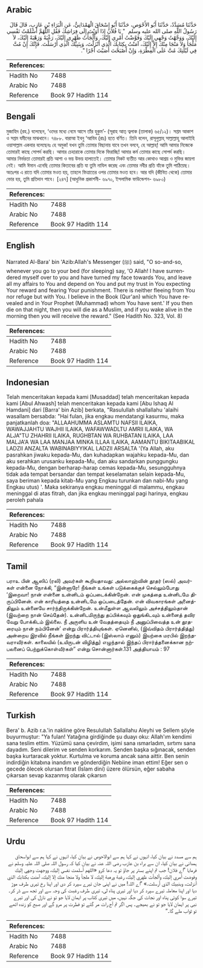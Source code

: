 ## Arabic


<div dir="rtl" lang="ar" style={{fontSize:'larger',backgroundColor:'#f8f9fa',padding:20}}>
حَدَّثَنَا مُسَدَّدٌ، حَدَّثَنَا أَبُو الأَحْوَصِ، حَدَّثَنَا أَبُو إِسْحَاقَ الْهَمْدَانِيُّ، عَنِ الْبَرَاءِ بْنِ عَازِبٍ، قَالَ قَالَ رَسُولُ اللَّهِ صلى الله عليه وسلم ‏ "‏ يَا فُلاَنُ إِذَا أَوَيْتَ إِلَى فِرَاشِكَ فَقُلِ اللَّهُمَّ أَسْلَمْتُ نَفْسِي إِلَيْكَ، وَوَجَّهْتُ وَجْهِي إِلَيْكَ وَفَوَّضْتُ أَمْرِي إِلَيْكَ، وَأَلْجَأْتُ ظَهْرِي إِلَيْكَ، رَغْبَةً وَرَهْبَةً إِلَيْكَ، لاَ مَلْجَأَ وَلاَ مَنْجَا مِنْكَ إِلاَّ إِلَيْكَ، آمَنْتُ بِكِتَابِكَ الَّذِي أَنْزَلْتَ، وَبِنَبِيِّكَ الَّذِي أَرْسَلْتَ‏.‏ فَإِنَّكَ إِنْ مُتَّ فِي لَيْلَتِكَ مُتَّ عَلَى الْفِطْرَةِ، وَإِنْ أَصْبَحْتَ أَصَبْتَ أَجْرًا ‏"‏‏.‏
</div>
<div style={{backgroundColor:'#f8f9fa',padding:20, marginBottom: 10}}><table> <thead> <tr> <th>References:</th> <th></th> </tr> </thead> <tbody><tr><td>Hadith No</td><td>7488</td></tr><tr><td>Arabic No</td><td>7488</td></tr><tr><td>Reference</td><td>Book 97 Hadith 114</td></tr></tbody></table></div>

## Bengali


<div dir="ltr" lang="bn" style={{fontSize:'larger',backgroundColor:'#f8f9fa',padding:20}}>
মুজাহিদ (রহ.) বলেছেন, ‘ওদের মধ্যে নেমে আসে তাঁর হুকুম’- (সূরাহ আত্ ত্বলাক (তালাক) ৬৫/১২)। সপ্তম আকাশ ও সপ্তম যমীনের মাঝখানে। ৭৪৮৮. বারাআ ইবনু ‘আযিব (রাঃ) হতে বর্ণিত। তিনি বলেন, রাসূলুল্লাহ্ সাল্লাল্লাহু আলাইহি ওয়াসাল্লাম একবার বলেছেনঃ হে অমুক! যখন তুমি তোমার বিছানায় যাবে তখন বলবে, হে আল্লাহ্! আমি আমার নিজেকে তোমারই কাছে সোপর্দ করছি। আমার চেহারাকে তোমার দিকে ফিরাচ্ছি! আমার কর্ম তোমার কাছে সোপর্দ করছি। আমার নির্ভরতা তোমারই প্রতি আশা ও ভয় উভয় হালাতেই। তোমার নিকট ব্যতীত আর কোথাও আশ্রয় ও মুক্তির জায়গা নেই। আমি ঈমান এনেছি তোমার কিতাবের প্রতি যা তুমি নাযিল করেছ এবং তোমার নবীর প্রতি যাঁকে তুমি পাঠিয়েছ। অতঃপর এ রাতে যদি তোমার মওত হয়, তাহলে ফিত্রাতের ওপর তোমার মওত হবে। আর যদি (জীবিত থেকে) তোমার ভোর হয়, তুমি প্রতিদান পাবে। [২৪৭] (আধুনিক প্রকাশনী- ৬৯৭০, ইসলামিক ফাউন্ডেশন- ৬৯৮০)
</div>
<div style={{backgroundColor:'#f8f9fa',padding:20, marginBottom: 10}}><table> <thead> <tr> <th>References:</th> <th></th> </tr> </thead> <tbody><tr><td>Hadith No</td><td>7488</td></tr><tr><td>Arabic No</td><td>7488</td></tr><tr><td>Reference</td><td>Book 97 Hadith 114</td></tr></tbody></table></div>

## English


<div dir="ltr" lang="en" style={{fontSize:'larger',backgroundColor:'#f8f9fa',padding:20}}>
Narrated Al-Bara' bin 'Azib:Allah's Messenger (ﷺ) said, "O so-and-so, whenever you go to your bed (for sleeping) say, 'O Allah! I have surrendered myself over to you and have turned my face towards You, and leave all my affairs to You and depend on You and put my trust in You expecting Your reward and fearing Your punishment. There is neither fleeing from You nor refuge but with You. I believe in the Book (Qur'an) which You have revealed and in Your Prophet (Muhammad) whom You have sent.' If you then die on that night, then you will die as a Muslim, and if you wake alive in the morning then you will receive the reward." (See Hadith No. 323, Vol. 8)
</div>
<div style={{backgroundColor:'#f8f9fa',padding:20, marginBottom: 10}}><table> <thead> <tr> <th>References:</th> <th></th> </tr> </thead> <tbody><tr><td>Hadith No</td><td>7488</td></tr><tr><td>Arabic No</td><td>7488</td></tr><tr><td>Reference</td><td>Book 97 Hadith 114</td></tr></tbody></table></div>

## Indonesian


<div dir="ltr" lang="id" style={{fontSize:'larger',backgroundColor:'#f8f9fa',padding:20}}>
Telah menceritakan kepada kami [Musaddad] telah menceritakan kepada kami [Abul Ahwash] telah menceritakan kepada kami [Abu Ishaq Al Hamdani] dari [Barra' bin Azib] berkata, "Rasulullah shallallahu 'alaihi wasallam bersabda: "Hai fulan, jika engkau mendatangi kasurmu, maka panjatkanlah doa: "ALLAAHUMMA ASLAMTU NAFSII ILAIKA, WAWAJJAHTU WAJHII ILAIKA, WAFAWWADLTU AMRII ILAIKA, WA ALJA"TU ZHAHRII ILAIKA, RUGHBTAN WA RUHBATAN ILAIKA, LAA MALJA'A WA LAA MANJAA MINKA ILLAA ILAIKA, AAMANTU BIKITAABIKAL LADZII ANZALTA WABINABIYYIKAL LADZII ARSALTA '(Ya Allah, aku pasrahkan jiwaku kepada-Mu, dan kuhadapkan wajahku kepada-Mu, dan aku serahkan urusanku kepada-Mu, dan aku sandarkan punggungku kepada-Mu, dengan berharap-harap cemas kepada-Mu, sesungguhnya tidak ada tempat bersandar dan tempat keselamatan selain kepada-Mu, saya beriman kepada kitab-Mu yang Engkau turunkan dan nabi-Mu yang Engkau utus) '. Maka sekiranya engkau meninggal di malammu, engkau meninggal di atas fitrah, dan jika engkau meninggal pagi harinya, engkau peroleh pahala
</div>
<div style={{backgroundColor:'#f8f9fa',padding:20, marginBottom: 10}}><table> <thead> <tr> <th>References:</th> <th></th> </tr> </thead> <tbody><tr><td>Hadith No</td><td>7488</td></tr><tr><td>Arabic No</td><td>7488</td></tr><tr><td>Reference</td><td>Book 97 Hadith 114</td></tr></tbody></table></div>

## Tamil


<div dir="ltr" lang="ta" style={{fontSize:'larger',backgroundColor:'#f8f9fa',padding:20}}>
பராஉ பின் ஆஸிப் (ரலி) அவர்கள் கூறியதாவது: அல்லாஹ்வின் தூதர் (ஸல்) அவர்கள் என்னை நோக்கி, “இன்னாரே! நீங்கள் உங்கள் படுக்கைக்குச் செல்லும்போது ‘இறைவா! நான் என்னை உன்னிடம் ஒப்படைக்கின்றேன். என் முகத்தை உன்னிடமே திருப்பினேன். என் காரியத்தை உன்னிடமே ஒப்படைத்தேன். என் விவகாரங்கள் அனைத்திலும் உன்னையே சார்ந்திருக்கின்றேன். உன்மீதுள்ள ஆவலிலும் அச்சத்திலும்தான் (இவற்றை நான் செய்தேன்). உன்னிடமிருந்து தப்பிக்கவும் ஒதுங்கிடவும் உன்னைத் தவிர வேறு போக்கிடம் இல்லை. நீ அருளிய உன் வேதத்தையும் நீ அனுப்பிவைத்த உன் தூதரையும் நான் நம்பினேன்’ என்று பிரார்த்தியுங்கள். ஏனெனில், (இவ்விதம் பிரார்த்தித்து) அன்றைய இரவில் நீங்கள் இறந்து விட்டால் (இஸ்லாம் எனும்) இயற்கை மரபில் இறந்தவராவீர்கள். காலையில் (உயிருடன் விழித்து) எழுந்தால் இந்தப் பிரார்த்தனைக்கான நற்பலனைப் பெற்றுக்கொள்வீர்கள்” என்று சொன்னார்கள்.131 அத்தியாயம் : 97
</div>
<div style={{backgroundColor:'#f8f9fa',padding:20, marginBottom: 10}}><table> <thead> <tr> <th>References:</th> <th></th> </tr> </thead> <tbody><tr><td>Hadith No</td><td>7488</td></tr><tr><td>Arabic No</td><td>7488</td></tr><tr><td>Reference</td><td>Book 97 Hadith 114</td></tr></tbody></table></div>

## Turkish


<div dir="ltr" lang="tr" style={{fontSize:'larger',backgroundColor:'#f8f9fa',padding:20}}>
Bera' b. Azib r.a.'in nakline göre Resulullah Sallallahu Aleyhi ve Sellem şöyle buyurmuştur: "Ya fulan! Yatağına girdiğinde şu duayı oku: Allah'ım kendimi sana teslim ettim. Yüzümü sana çevirdim, işimi sana ısmarladım, sırtımı sana dayadım. Seni dilerim ve senden korkarım. Senden başka sığınacak, senden başka kurtaracak yoktur. Kurtulma ve koruma ancak sana aittir. Ben senin indirdiğin kitabına inandım ve gönderdiğin Nebiine iman ettim! Eğer sen o gecede ölecek olursan fıtrat (İslam dini) üzere ölürsün, eğer sabaha çıkarsan sevap kazanmış olarak çıkarsın
</div>
<div style={{backgroundColor:'#f8f9fa',padding:20, marginBottom: 10}}><table> <thead> <tr> <th>References:</th> <th></th> </tr> </thead> <tbody><tr><td>Hadith No</td><td>7488</td></tr><tr><td>Arabic No</td><td>7488</td></tr><tr><td>Reference</td><td>Book 97 Hadith 114</td></tr></tbody></table></div>

## Urdu


<div dir="rtl" lang="ur" style={{fontSize:'larger',backgroundColor:'#f8f9fa',padding:20}}>
ہم سے مسدد نے بیان کیا، انہوں نے کہا ہم سے ابوالاحوص نے بیان کیا، انہوں نے کہا ہم سے ابواسحاق ہمدانی نے بیان کیا، ان سے براء بن عازب رضی اللہ عنہ نے بیان کیا کہ رسول اللہ صلی اللہ علیہ وسلم نے فرمایا ”اے فلان! جب تم اپنے بستر پر جاؤ تو یہ دعا کرو «‏‏‏‏اللهم أسلمت نفسي إليك،‏‏‏‏ ووجهت وجهي إليك وفوضت أمري إليك،‏‏‏‏ وألجأت ظهري إليك،‏‏‏‏ رغبة ورهبة إليك،‏‏‏‏ لا ملجأ ولا منجا منك إلا إليك،‏‏‏‏ آمنت بكتابك الذي أنزلت،‏‏‏‏ وبنبيك الذي أرسلت‏.‏» ”اے اللہ! میں نے اپنی جان تیرے سپرد کر دی اور اپنا رخ تیری طرف موڑ دیا اور اپنا معاملہ تیرے سپرد کر دیا اور تیری پناہ لی، تیری طرف رغبت کی وجہ سے اور تجھ سے ڈر کر۔ تیرے سوا کوئی پناہ اور نجات کی جگہ نہیں، میں تیری کتاب پر ایمان لایا جو تو نے نازل کی اور تیرے نبی پر ایمان لایا جو تو نے بھیجے۔ پس اگر تم آج رات مر گئے تو فطرت پر مرو گے اور صبح کو زندہ اٹھے تو ثواب ملے گا۔“
</div>
<div style={{backgroundColor:'#f8f9fa',padding:20, marginBottom: 10}}><table> <thead> <tr> <th>References:</th> <th></th> </tr> </thead> <tbody><tr><td>Hadith No</td><td>7488</td></tr><tr><td>Arabic No</td><td>7488</td></tr><tr><td>Reference</td><td>Book 97 Hadith 114</td></tr></tbody></table></div>
